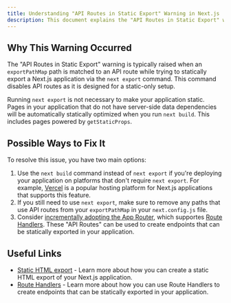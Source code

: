 ```yaml
---
title: Understanding "API Routes in Static Export" Warning in Next.js
description: This document explains the "API Routes in Static Export" warning in Next.js and offers steps to resolve it.
---
```


## Why This Warning Occurred

The "API Routes in Static Export" warning is typically raised when an `exportPathMap` path is matched to an API route while trying to statically export a Next.js application via the `next export` command. This command disables API routes as it is designed for a static-only setup.

Running `next export` is not necessary to make your application static. Pages in your application that do not have server-side data dependencies will be automatically statically optimized when you run `next build`. This includes pages powered by `getStaticProps`.

## Possible Ways to Fix It

To resolve this issue, you have two main options:

1. Use the `next build` command instead of `next export` if you're deploying your application on platforms that don't require `next export`. For example, [Vercel](https://vercel.com) is a popular hosting platform for Next.js applications that supports this feature.
2. If you still need to use `next export`, make sure to remove any paths that use API routes from your `exportPathMap` in your `next.config.js` file.
3. Consider [incrementally adopting the App Router](/docs/app/building-your-application/upgrading/app-router-migration), which supportes [Route Handlers](/docs/app/building-your-application/routing/route-handlers). These "API Routes" can be used to create endpoints that can be statically exported in your application.

## Useful Links

- [Static HTML export](/docs/pages/building-your-application/deploying/static-exports) - Learn more about how you can create a static HTML export of your Next.js application.
- [Route Handlers](/docs/app/building-your-application/routing/route-handlers) - Learn more about how you can use Route Handlers to create endpoints that can be statically exported in your application.
